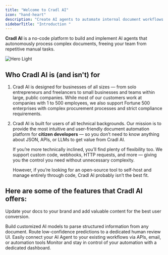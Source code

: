 ```yaml
---
title: "Welcome to Cradl AI"
icon: "hand-heart"
description: "Create AI agents to automate internal document workflows - fast, safe and without writing a single line of code.  "
sidebarTitle: "Introduction "
---
```


**Cradl AI** is a no-code platform to build and implement AI agents that autonomously process complex documents, freeing your team from repetitive manual tasks.

<img
  className="block dark:hidden"
  src="/Youtube.jpg"
  alt="Hero Light"
  title={true}
/>

## Who Cradl AI is (and isn't) for

1. Cradl AI is designed for businesses of all sizes — from solo entrepreneurs and freelancers to small businesses and teams within large, public companies. While most of our customers work at companies with 1 to 500 employees, we also support Fortune 500 enterprises with complex procurement processes and strict compliance requirements.
2. Cradl AI is built for users of all technical backgrounds. Our mission is to provide the most intuitive and user-friendly document automation platform for **citizen developers** — so you don’t need to know anything about JSON, APIs, or LLMs to get value from Cradl AI.

   If you’re more technically inclined, you’ll find plenty of flexibility too. We support custom code, webhooks, HTTP requests, and more — giving you the control you need without unnecessary complexity.

   However, if you’re looking for an open-source tool to self-host and manage entirely through code, Cradl AI probably isn’t the best fit.

## Here are some of the features that Cradl AI offers:

Update your docs to your brand and add valuable content for the best user conversion.

<CardGroup cols={2}>
  <Card title="AI Agents" icon="sparkles" href="https://mintlify.com/docs/settings/global">
    Build customized AI models to parse structured information from any document.
  </Card>
  <Card title="Human in the loop" icon="user-check" href="https://mintlify.com/docs/api-playground/openapi">
    Route low-confidence predictions to a dedicated human review UI.
  </Card>
  <Card title="Integrations" icon="link" href="https://mintlify.com/docs/content/components/accordions">
    Easily connect your AI Agent to your existing workflows via APIs, email, or automation tools
  </Card>
  <Card title="Insights" icon="chart-waterfall" href="https://mintlify.com/customers">
    Monitor and stay in control of your automation with a dedicated dashboard.
  </Card>
</CardGroup>